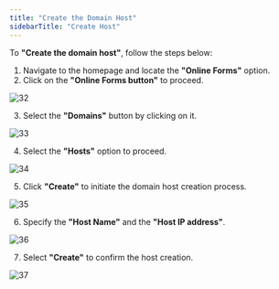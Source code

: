 ```yaml
---
title: "Create the Domain Host"
sidebarTitle: "Create Host"
---
```

To **"Create the domain host"**, follow the steps below:

1. Navigate to the homepage and locate the **"Online Forms"** option.
2. Click on the **"Online Forms button"** to proceed.

![32](/images/domainimages/32.png)

3. Select the **"Domains"** button by clicking on it.

![33](/images/domainimages/33.png)

4. Select the **"Hosts"** option to proceed.

![34](/images/domainimages/34.png)

5. Click **"Create"** to initiate the domain host creation process.

![35](/images/domainimages/35.png)

6. Specify the **"Host Name"** and the **"Host IP address"**.

![36](/images/domainimages/36.png)

7. Select **"Create"** to confirm the host creation.

![37](/images/domainimages/37.png)